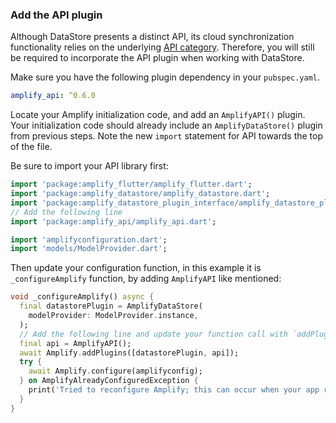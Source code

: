 ### Add the API plugin

Although DataStore presents a distinct API, its cloud synchronization functionality relies on the underlying [API category](/[platform]/prev/build-a-backend/graphqlapi/). Therefore, you will still be required to incorporate the API plugin when working with DataStore.

Make sure you have the following plugin dependency in your `pubspec.yaml`.

```yaml
amplify_api: ^0.6.0
```

Locate your Amplify initialization code, and add an `AmplifyAPI()` plugin. Your initialization code should already include an `AmplifyDataStore()` plugin from previous steps. Note the new `import` statement for API towards the top of the file.

Be sure to import your API library first:

```dart
import 'package:amplify_flutter/amplify_flutter.dart';
import 'package:amplify_datastore/amplify_datastore.dart';
import 'package:amplify_datastore_plugin_interface/amplify_datastore_plugin_interface.dart';
// Add the following line
import 'package:amplify_api/amplify_api.dart';

import 'amplifyconfiguration.dart';
import 'models/ModelProvider.dart';
```

Then update your configuration function, in this example it is `_configureAmplify` function, by adding `AmplifyAPI` like mentioned:

```dart
void _configureAmplify() async {
  final datastorePlugin = AmplifyDataStore(
    modelProvider: ModelProvider.instance,
  );
  // Add the following line and update your function call with `addPlugins`
  final api = AmplifyAPI();
  await Amplify.addPlugins([datastorePlugin, api]);
  try {
    await Amplify.configure(amplifyconfig);
  } on AmplifyAlreadyConfiguredException {
    print('Tried to reconfigure Amplify; this can occur when your app restarts on Android.');
  }
}
```
